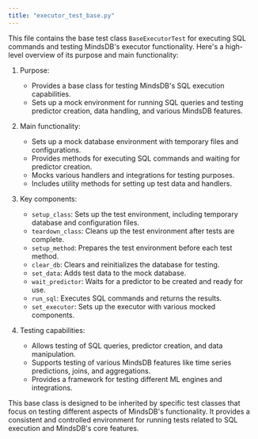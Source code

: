 ```yaml
---
title: "executor_test_base.py"
---
```


This file contains the base test class `BaseExecutorTest` for executing SQL commands and testing MindsDB's executor functionality. Here's a high-level overview of its purpose and main functionality:

1. Purpose:
   - Provides a base class for testing MindsDB's SQL execution capabilities.
   - Sets up a mock environment for running SQL queries and testing predictor creation, data handling, and various MindsDB features.

2. Main functionality:
   - Sets up a mock database environment with temporary files and configurations.
   - Provides methods for executing SQL commands and waiting for predictor creation.
   - Mocks various handlers and integrations for testing purposes.
   - Includes utility methods for setting up test data and handlers.

3. Key components:
   - `setup_class`: Sets up the test environment, including temporary database and configuration files.
   - `teardown_class`: Cleans up the test environment after tests are complete.
   - `setup_method`: Prepares the test environment before each test method.
   - `clear_db`: Clears and reinitializes the database for testing.
   - `set_data`: Adds test data to the mock database.
   - `wait_predictor`: Waits for a predictor to be created and ready for use.
   - `run_sql`: Executes SQL commands and returns the results.
   - `set_executor`: Sets up the executor with various mocked components.

4. Testing capabilities:
   - Allows testing of SQL queries, predictor creation, and data manipulation.
   - Supports testing of various MindsDB features like time series predictions, joins, and aggregations.
   - Provides a framework for testing different ML engines and integrations.

This base class is designed to be inherited by specific test classes that focus on testing different aspects of MindsDB's functionality. It provides a consistent and controlled environment for running tests related to SQL execution and MindsDB's core features.